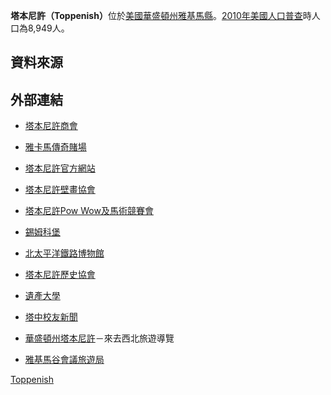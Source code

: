 {{noteTA
|G1=美国地名
|G2=County
|1=zh-hans:托珀尼什; zh-hant:塔本尼許;
}}
{{Infobox settlement
|official_name            = 塔本尼許
|native_name              = Toppenish
|settlement_type          = [[城市|城市]]
|nickname                 = 
|motto                    = 

<!-- 圖片 -->
|image_skyline            = ToppenishPanorama.jpg
|imagesize                = 250px
|image_caption            = 
|image_flag               = 
|image_seal               = 

<!-- 地圖 -->
|image_map = Yakima_County_Washington_Incorporated_and_Unincorporated_areas_Toppenish_Highlighted.svg
|mapsize                  = 250px
|map_caption              = 塔本尼許位置圖
|image_map1               = 
|mapsize1                 = 
|map_caption1             = 

<!-- 行政區 -->
|subdivision_type         = [[國家|國家]]
|subdivision_name         = [[美國|美國]]
|subdivision_type1        = [[州|州]]
|subdivision_name1        = [[華盛頓州|華盛頓州]]
|subdivision_type2        = [[郡|郡]]
|subdivision_name2        = [[雅基馬縣|雅基馬縣]]

<!-- 政府 -->
|government_footnotes     = 
|government_type          = 
|leader_title             = 
|leader_name              = 
|leader_title1            = 
|leader_name1             = 
|leader_title2            = 
|leader_name2             = 
|established_title        = 組織
|established_date         = 1907年4月29日

<!-- 地區 -->
|unit_pref  =  Imperial
|area_footnotes           = 
|area_magnitude           = 
|area_total_km2           = 4.9
|area_total_sq_mi         = 1.9
|area_land_km2            = 4.9
|area_land_sq_mi          = 1.9
|area_water_km2           = 0.0
|area_water_sq_mi         = 0.0

<!-- 人口 -->
|population_as_of         = 2010
|population_footnotes     = 
|population_total         = 8949
|population_density_km2   = 1837.3
|population_density_sq_mi = 4762.7

<!-- 基本資料 -->
|timezone                 = [[太平洋時區|PST]]
|utc_offset               = -8
|timezone_DST             = PDT
|utc_offset_DST           = -7
|elevation_footnotes      = 
|elevation_m              = 231
|elevation_ft             = 758
|latd = 46 |latm = 22 |lats = 44 |latNS = N
|longd = 120 |longm = 18 |longs = 43 |longEW = W

<!-- 其它 -->
|postal_code_type         = [[美國郵遞區號|郵遞區號]]
|postal_code              = 98948
|area_code                = [[北美洲电话区号列表|509]]
|blank_name               = [[聯邦資訊處理標準|聯邦資訊處理標準碼]]
|blank_info               = 53-71960{{GR|2}}
|blank1_name              = [[地名資訊系統編號|地名資訊系統編號]]
|blank1_info              = 1512732{{GR|3}}
|website                  = 
|footnotes                = 
}}
'''塔本尼許（Toppenish）'''位於[[美國|美國]][[華盛頓州|華盛頓州]][[雅基馬縣|雅基馬縣]]。[[2010年美國人口普查|2010年美國人口普查]]時人口為8,949人。

== 資料來源 ==
{{reflist}}

== 外部連結 ==
* {{en}}[https://web.archive.org/web/20070626124706/http://www.toppenish.net/ 塔本尼許商會]
* {{en}}[http://www.legendscasino.com/ 雅卡馬傳奇賭場] {{Wayback|url=http://www.legendscasino.com/ |date=20210117190757 }}
* {{en}}[http://www.cityoftoppenish.us/ 塔本尼許官方網站] {{Wayback|url=http://www.cityoftoppenish.us/ |date=20110809180930 }}
* {{en}}[https://web.archive.org/web/20070825062829/http://toppenish.net/attractions/murals.php 塔本尼許壁畫協會]
* {{en}}[http://www.toppenishrodeo.com/ 塔本尼許Pow Wow及馬術競賽會] {{Wayback|url=http://www.toppenishrodeo.com/ |date=20201201021045 }}
* {{en}}[https://web.archive.org/web/20100404013315/http://www.parks.wa.gov/parkpage.asp?selectedpark=Fort%20Simcoe 錫姆科堡]
* {{en}}[http://www.nprymuseum.org/ 北太平洋鐵路博物館] {{Wayback|url=http://www.nprymuseum.org/ |date=20210228060455 }}
* {{en}}[http://www.toppenishhistory.com/ 塔本尼許歷史協會] {{Wayback|url=http://www.toppenishhistory.com/ |date=20011031043027 }}
* {{en}}[http://www.heritage.edu/ 遺產大學] {{Wayback|url=http://www.heritage.edu/ |date=20210302035045 }}
* {{en}}[http://www.colescoles.com 塔中校友新聞] {{Wayback|url=http://www.colescoles.com/ |date=20201205140459 }}
* {{en}}[https://web.archive.org/web/20070927004321/http://www.gonorthwest.com/Washington/southcentral/Toppenish/Toppenish.htm 華盛頓州塔本尼許]－來去西北旅遊導覽
* {{en}}[http://www.visityakimavalley.org/ 雅基馬谷會議旅遊局] {{Wayback|url=http://www.visityakimavalley.org/ |date=20210116093309 }}

{{Washington}}

[[Category:華盛頓州城市|Toppenish]]